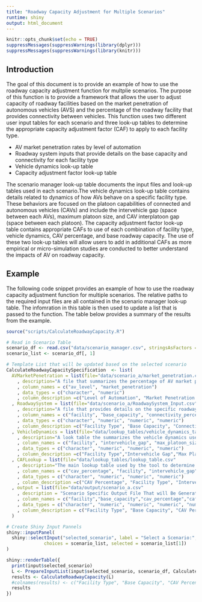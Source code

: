 ```yaml
---
title: "Roadway Capacity Adjustment for Multiple Scenarios"
runtime: shiny
output: html_document
---
```


```r
knitr::opts_chunk$set(echo = TRUE)
suppressMessages(suppressWarnings(library(dplyr)))
suppressMessages(suppressWarnings(library(knitr)))
```

## Introduction

The goal of this document is to provide an example of how to use the roadway capacity adjustment function for multplie scenarios.  The purpose of this function is to provide a framework that allows the user to adjust capacity of roadway facilities based on the market penetration of autonomous vehicles (AVS) and the percentage of the roadway facility that provides connectivity between vehicles.  This function uses two different user input tables for each scenario and three look-up tables to determine the appropriate capacity adjustment factor (CAF) to apply to each facility type.

- AV market penetration rates by level of automation
- Roadway system inputs that provide details on the base capacity and connectivity for each facility type
- Vehicle dynamics look-up table
- Capacity adjustment factor look-up table


The scenario manager look-up table documents the input files and look-up tables used in each scenario.The vehicle dynamics look-up table contains details related to dynamics of how AVs behave on a specific facility type.  These behaviors are focused on the platoon capabilities of connected and autonomous vehicles (CAVs) and include the intervehicle gap (space between each AVs), maximum platoon size, and CAV interplatoon gap (space between each platoon). The capacity adjustment factor look-up table contains appropriate CAFs to use of each combination of facility type, vehicle dynamics, CAV percentage, and base roadway capacity.  The use of these two look-up tables will allow users to add in additional CAFs as more empirical or micro-simulation studies are conducted to better understand the impacts of AV on roadway capacity. 


## Example
The following code snippet provides an example of how to use the roadway capacity adjustment function for multiple scenarios.  The relative paths to the required input files are all contained in the scenario manager look-up table.  The infomration in this table is then used to update a list that is passed to the function. The table below provides a summary of the results from the example. 

```r
source("scripts/CalculateRoadwayCapacity.R")

# Read in Scenario Table
scenario_df <- read.csv("data/scenario_manager.csv", stringsAsFactors = FALSE)
scenario_list <- scenario_df[, 1]

# Template List that will be updated based on the selected scenario
CalculateRoadwayCapacitySpecification  <- list(
  AVMarketPenetration = list(file="data/scenario_a/market_penetration.csv"
    , description="A file that summarizes the percentage of AV market penetration by level of automation (values should total to 100)"
    , column_names = c("av_level", "market_penetration")
    , data_types = c("character", "numeric")
    , column_description =c("Level of Automation", "Market Penetration Percentage"))
  , RoadwaySystem = list(file="data/scenario_a/RoadwaySystem_Input.csv"
    , description="A file that provides details on the specific roadway segement "
    , column_names = c("facility", "base_capacity", "connectivity_percentage", "percent_av_allowed")
    , data_types = c("character", "numeric", "numeric", "numeric")
    , column_description =c("Facility Type", "Base Capacity", "Connectivity Percentage", "AV Allowed"))
  , VehicleDynamics = list(file="data/lookup_tables/vehicle_dynamics_table.csv"
    , description="A look table the summarizes the vehicle dynamics used in the scenario"
    , column_names = c("facility", "intervehicle_gap", "max_platoon_size", "cav_interplatoon_gap")
    , data_types = c("character", "numeric", "numeric", "numeric")
    , column_description =c("Facility Type","Intervehicle Gap","Max Platoon","CAV Interplatoon Gap"))
  , CAFLookup = list(file="data/lookup_tables/lookup_table.csv"
    , description="The main lookup table used by the tool to determine which CAF to apply to the base capacity value."
    , column_names = c("cav_percentage", "facility", "intervehicle_gap", "max_platoon_size", "cav_interplatoon_gap", "base_capacity", "caf")
    , data_types = c("character", "numeric", "numeric", "numeric")
    , column_description =c("CAV Percentage", "Facility Type", "Intervehicle Gap", "Max Platoon Size", "CAV Interplatoon Gap", "Base Capacity", "CAF"))
  , output = list(file="data/output/scenario_a.csv"
    , description = "Scenario Specific Output File That will Be Generated with the Tool is Run"
    , column_names = c("facility","base_capacity","cav_percentage","caf","adjusted_capacity")
    , data_types = c("character", "numeric", "numeric", "numeric", "numeric")
    , column_description = c("Facility Type", "Base Capacity", "CAV Percentage", "CAF", "Adjusted Capacity"))
  )

# Create Shiny Input Pannels 
shiny::inputPanel(
  shiny::selectInput("selected_scenario", label = "Select a Scenario:",
              choices = scenario_list, selected = scenario_list[1])
)

shiny::renderTable({
  print(input$selected_scenario)
  L <- PrepareInputList(input$selected_scenario, scenario_df, CalculateRoadwayCapacitySpecification)
  results <- CalculateRoadwayCapacity(L)
  #colnames(results) <- c("Facility Type", "Base Capacity", "CAV Percentage", "CAF", "Adjusted Capacity")
  results
})

```



